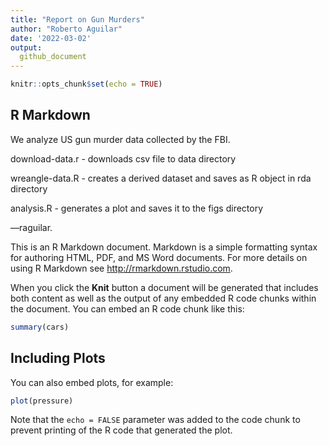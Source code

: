 ```yaml
---
title: "Report on Gun Murders"
author: "Roberto Aguilar"
date: '2022-03-02'
output:
  github_document
---
```


```r
knitr::opts_chunk$set(echo = TRUE)
```

## R Markdown

We analyze US gun murder data collected by the FBI.

download-data.r - downloads csv file to data directory

wreangle-data.R - creates a derived dataset and saves as R object in rda directory

analysis.R - generates a plot and saves it to the figs directory


---raguilar.

This is an R Markdown document. Markdown is a simple formatting syntax for authoring HTML, PDF, and MS Word documents. For more details on using R Markdown see <http://rmarkdown.rstudio.com>.

When you click the **Knit** button a document will be generated that includes both content as well as the output of any embedded R code chunks within the document. You can embed an R code chunk like this:

```r
summary(cars)
```

## Including Plots

You can also embed plots, for example:

```r
plot(pressure)
```

Note that the `echo = FALSE` parameter was added to the code chunk to prevent printing of the R code that generated the plot.
